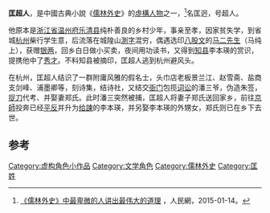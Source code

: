 '''匡超人'''，是中國古典小說《[[儒林外史|儒林外史]]》的[[虛構人物|虛構人物]]之一，<ref name=people20150114>[http://culture.people.com.cn/n/2015/0114/c22219-26381143.html 《儒林外史》中最卑微的人讲出最伟大的道理] {{Wayback|url=http://culture.people.com.cn/n/2015/0114/c22219-26381143.html |date=20160927214250 }}，人民網，2015-01-14。</ref>名匡迥，号超人。

他原本是[[浙江省|浙江省]][[温州府|温州府]][[乐清县|乐清县]]纯朴善良的乡村少年，事亲至孝，因家贫失学，到省城[[杭州|杭州]]柴行学生意，后流落在城隍山[[測字|測字]]混穷，偶遇选印[[八股文|八股文]]的[[马二先生|马二先生]]（马纯上），获赠[[银两|银两]]，回乡白日做小买卖，夜间用功读书，又得到[[知县|知县]]李本瑛的赏识，提携他中了[[秀才|秀才]]。不料知县被摘印，匡超人逃到杭州避风头。

在杭州，匡超人结识了一群附庸风雅的假名士，头巾店老板景兰江、赵雪斋、盐商支剑峰、浦墨卿等，刻诗集，结诗社，又结交[[衙门|衙门]]包揽[[訟師|词讼]]的潘三爷，伪造朱签，[[捉刀|捉刀]]代考、并娶妻郑氏。此时潘三突然被捕，匡超人将妻子郑氏送回家乡，前往[[京師|京師]]投奔已经[[平反|平反]]并升为[[給事中|给諫]]的李本瑛，并另娶李本瑛的外甥女，郑氏则已在乡下去世。

== 参考==
{{Reflist}}

[[Category:虚构角色小作品|Category:虚构角色小作品]]
[[Category:文学角色|Category:文学角色]]
[[Category:儒林外史|Category:儒林外史]]
[[Category:匡姓|Category:匡姓]]